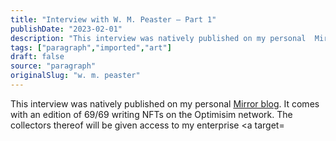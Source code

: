 ```yaml
---
title: "Interview with W. M. Peaster — Part 1"
publishDate: "2023-02-01"
description: "This interview was natively published on my personal  Mirror blog . It comes with an edition of 69/69 writing NFTs on the Optimisim network. The collectors ther..."
tags: ["paragraph","imported","art"]
draft: false
source: "paragraph"
originalSlug: "w. m. peaster"
---
```


This interview was natively published on my personal [Mirror blog](). It comes with an edition of 69/69 writing NFTs on the Optimisim network. The collectors thereof will be given access to my enterprise <a target=